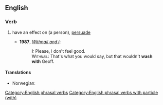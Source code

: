 ==English==

===Verb===
{{en-verb|washes with|washing with|washed with}}

# {{lb|en|colloquial}} have an effect on (a person), [[persuade]]
#* '''1987''', ''[[w:Withnail and I|Withnail and I]]'':
#*: <span style="font-variant:small-caps">I:</span> Please, I don't feel good.
#*: <span style="font-variant:small-caps">Withnail:</span> That's what you would say, but that wouldn't '''wash with''' Geoff.

====Translations====
{{trans-top|have an effect on (a person)}}
* Norwegian: {{t|no|bite på}}
{{trans-mid}}
{{trans-bottom}}

[[Category:English phrasal verbs]]
[[Category:English phrasal verbs with particle (with)]]